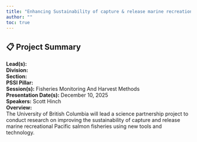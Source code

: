 ```yaml
---
title: "Enhancing Sustainability of capture & release marine recreational Pacific salmon fisheries using new tools/technology"
author: ""
toc: true
---
```


## 📋 Project Summary

**Lead(s):**   
**Division:**   
**Section:**   
**PSSI Pillar:**   
**Session(s):** Fisheries Monitoring And Harvest Methods  
**Presentation Date(s):** December 10, 2025  
**Speakers:** Scott Hinch  
**Overview:**  
The University of British Columbia will lead a science partnership project to conduct research on improving the sustainability of capture and release marine recreational Pacific salmon fisheries using new tools and technology.   

